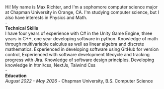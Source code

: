 \
Hi! My name is Max Richter, and I'm a sophomore computer science major at Chapman University in Orange, CA. I'm studying computer science, but I also have interests in Physics and Math.\
-\
**Technical Skills**\
I have four years of experience with C# in the Unity Game Engine, three years in C++, one year developing software in python. Knowledge of math through multivariable calculus as well as linear algebra and discrete 
mathematics. Experienced in developing software using GitHub for version control, Experienced with software development lifecycle and tracking progress with Jira. Knowledge of software design principles. Developing knowledge in html/css, NextJs, Taiwind Css\
-\
**Education**\
*August 2022 - May 2026* - Chapman University, B.S. Computer Science


